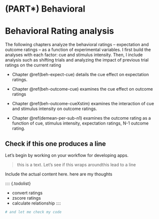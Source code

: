 # (PART\*) Behavioral {.unnumbered}

# Behavioral Rating analysis {#beh-intro .unnumbered}

The following chapters analyze the behavioral ratings -- expectation and outcome ratings -- as a function of experimental variables. I first build the analyses with each factor: cue and stimulus intensity. Then, I include analysis such as shifting trials and analyzing the impact of previous trial ratings on the current rating

- Chapter \@ref(beh-expect-cue) details the cue effect on expectation ratings.

- Chapter \@ref(beh-outcome-cue) examines the cue effect on outcome ratings

- Chapter \@ref(beh-outcome-cueXstim) examines the interaction of cue and stimulus intensity on outcome ratings.

- Chapter \@ref(demean-per-sub-n1) examines the outcome rating as a function of cue, stimulus intensity, expectation ratings, N-1 outcome rating.

## Check if this one produces a line {#beh-sub .unnumbered}

Let's begin by working on your workflow for developing apps.

> this is a text. Let's see if this wraps around\nwill this lead to a line

:::: {.infobox}
Include the actual content here. here are my thoughts
::::

:::: {.todolist}

- convert ratings
- zscore ratings
- calculate relationship
  ::::

```r
# and let me check my code
```
